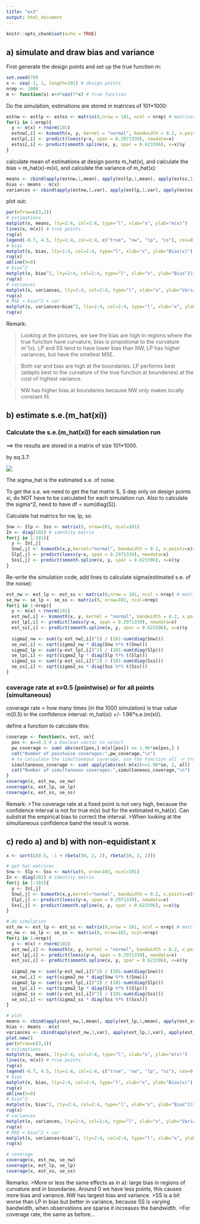 ```yaml
---
title: "ex3"
output: html_document
---
```


```r
knitr::opts_chunk$set(echo = TRUE)
```

## a) simulate and draw bias and variance

First generate the design points and set up the true function m: 

```r
set.seed(79)
x <- seq(-1, 1, length=101) # design points
nrep <- 1000
m <- function(x) x+4*cos(7*x) # true function
```

Do the simulation, estimations are stored in matrices of 101*1000: 
```r
estnw <- estlp <- estss <- matrix(0,nrow = 101, ncol = nrep) # matrices storing the estimated function at design points m_hat(x)
for(i in 1:nrep){
  y <- m(x) + rnorm(101)
  estnw[,i] <- ksmooth(x, y, kernel = "normal", bandwidth = 0.2, x.points = x)$y
  estlp[,i] <- predict(loess(y~x, span = 0.2971339), newdata=x)
  estss[,i] <- predict(smooth.spline(x, y, spar = 0.623396), x=x)$y
}
```

calculate mean of estimations at design points m_hat(x), and calculate the bias = m_hat(x)-m(x), and calculate the variance of m_hat(x): 
```r
means <- cbind(apply(estnw,1,mean), apply(estlp,1,mean), apply(estss,1,mean))
bias <- means - m(x)
variances <- cbind(apply(estnw,1,var), apply(estlp,1,var), apply(estss,1,var))
```

plot out: 
```r
par(mfrow=c(3,2))
# estimations
matplot(x, means, lty=2:4, col=2:4, type="l", xlab="x", ylab="m(x)")
lines(x, m(x)) # true points
rug(x)
legend(-0.7, 4.5, lty=1:4, col=1:4, c("true", "nw", "lp", "ss"), cex=0.6)
# bias
matplot(x, bias, lty=2:4, col=2:4, type="l", xlab="x", ylab="Bias(x)")
rug(x)
abline(h=0)
# bias^2
matplot(x, bias^2, lty=2:4, col=2:4, type="l", xlab="x", ylab="Bias^2(x)", ylim=c(0,0.4))
rug(x)
# variances
matplot(x, variances, lty=2:4, col=2:4, type="l", xlab="x", ylab="Variance(x)", ylim=c(0,0.4))
rug(x)
# MSE = bias^2 + var
matplot(x, variances+bias^2, lty=2:4, col=2:4, type="l", xlab="x", ylab="MSE(x)", ylim=c(0,0.4))
rug(x)
```

Remark:

>Looking at the pictures, we see the bias are high in regions where the true funciton have curvature, bias is propotional to the curvature m''(x). LP and SS tend to have lower bias than NW, LP has higher variances, but have the smallest MSE. 

>Both var and bias are high at the boundaries. LP performs best (adapts best to the curvature of the true function at boundaries) at the cost of highest variance.

>NW has higher bias at boundaries because NW only makes locally constant fit. 

## b) estimate s.e.(m_hat(xi)) 

### Calculate the s.e.(m_hat(xi)) for each simulation run 
==> the results are stored in a matrix of size 101*1000. 

by eq.3.7: 

![](ex3/est_sd.png)

The sigma_hat is the estimated s.e. of noise. 

To get the s.e. we need to get the hat matrix S, S dep only on design points xi, do NOT have to be calculated for each simulation run. Also to calculate the sigma^2, need to have df = sum(diag(S)). 

Calculate hat matrics for nw, lp, ss: 

```r
Snw <- Slp <- Sss <- matrix(0, nrow=101, ncol=101)
In <- diag(101) # identity matrix
for(j in 1:101){
  y <- In[,j]
  Snw[,j] <- ksmooth(x,y,kernel="normal", bandwidth = 0.2, x.points=x)$y
  Slp[,j] <- predict(loess(y~x, span = 0.2971339), newdata=x)
  Sss[,j] <- predict(smooth.spline(x, y, spar = 0.623396), x=x)$y
}
```

Re-write the simulation code, add lines to calculate sigma(estimated s.e. of the noise): 

```r
est_nw <- est_lp <- est_ss <- matrix(0,nrow = 101, ncol = nrep) # matrices storing the estimated function at design points m_hat(x)
se_nw <- se_lp <- se_ss <- matrix(0, nrow=101, ncol=nrep)
for(i in 1:nrep){
  y <- m(x) + rnorm(101)
  est_nw[,i] <- ksmooth(x, y, kernel = "normal", bandwidth = 0.2, x.points = x)$y
  est_lp[,i] <- predict(loess(y~x, span = 0.2971339), newdata=x)
  est_ss[,i] <- predict(smooth.spline(x, y, spar = 0.623396), x=x)$y
  
  sigma2_nw <- sum((y-est_nw[,i])^2) / (101-sum(diag(Snw)))
  se_nw[,i] <- sqrt(sigma2_nw * diag(Snw %*% t(Snw)))
  sigma2_lp <- sum((y-est_lp[,i])^2) / (101-sum(diag(Slp)))
  se_lp[,i] <- sqrt(sigma2_lp * diag(Slp %*% t(Slp)))
  sigma2_ss <- sum((y-est_ss[,i])^2) / (101-sum(diag(Sss)))
  se_ss[,i] <- sqrt(sigma2_ss * diag(Sss %*% t(Sss)))
}
```


### coverage rate at x=0.5 (pointwise) or for all points (simultaneous)
coverage rate = how many times (in the 1000 simulation) is true value m(0.5) in the confidence interval: m_hat(xi) +/- 1.96*s.e.(m(xi)). 

define a function to calculate this: 
```r
coverage <- function(x, est, se){
  pos <- x==0.5 # a boolean vector to select 
  pw_coverage <- sum( abs(est[pos,]-m(x)[pos]) <= 1.96*se[pos,] )
  cat("Number of pointwise coverages:",pw_coverage,"\n")
  # to calculate the simultaneous coverage, use the function all -> true if all entries are true
  simultaneous_coverage <- sum( apply(abs(est-m(x))<=1.96*se, 2, all) )
  cat("Number of simultaneous coverages:",simultaneous_coverage,"\n")
}
coverage(x, est_nw, se_nw)
coverage(x, est_lp, se_lp)
coverage(x, est_ss, se_ss)
```

Remark: 
>The coverage rate at a fixed point is not very high, because the confidence interval is not for true m(x) but for the estimated m_hat(x). Can substrat the empirical bias to correct the interval.
>When looking at the simultaneous confidence band the result is worse. 

## c) redo a) and b) with non-equidistant x
```r
x <- sort(c(0.5, -1 + rbeta(50, 2, 2), rbeta(50, 2, 2)))

# get hat matrices
Snw <- Slp <- Sss <- matrix(0, nrow=101, ncol=101)
In <- diag(101) # identity matrix
for(j in 1:101){
  y <- In[,j]
  Snw[,j] <- ksmooth(x,y,kernel="normal", bandwidth = 0.2, x.points=x)$y
  Slp[,j] <- predict(loess(y~x, span = 0.2971339), newdata=x)
  Sss[,j] <- predict(smooth.spline(x, y, spar = 0.623396), x=x)$y
}

# do simulation
est_nw <- est_lp <- est_ss <- matrix(0,nrow = 101, ncol = nrep) # matrices storing the estimated function at design points m_hat(x)
se_nw <- se_lp <- se_ss <- matrix(0, nrow=101, ncol=nrep)
for(i in 1:nrep){
  y <- m(x) + rnorm(101)
  est_nw[,i] <- ksmooth(x, y, kernel = "normal", bandwidth = 0.2, x.points = x)$y
  est_lp[,i] <- predict(loess(y~x, span = 0.2971339), newdata=x)
  est_ss[,i] <- predict(smooth.spline(x, y, spar = 0.623396), x=x)$y
  
  sigma2_nw <- sum((y-est_nw[,i])^2) / (101-sum(diag(Snw)))
  se_nw[,i] <- sqrt(sigma2_nw * diag(Snw %*% t(Snw)))
  sigma2_lp <- sum((y-est_lp[,i])^2) / (101-sum(diag(Slp)))
  se_lp[,i] <- sqrt(sigma2_lp * diag(Slp %*% t(Slp)))
  sigma2_ss <- sum((y-est_ss[,i])^2) / (101-sum(diag(Sss)))
  se_ss[,i] <- sqrt(sigma2_ss * diag(Sss %*% t(Sss)))
}

# plot 
means <- cbind(apply(est_nw,1,mean), apply(est_lp,1,mean), apply(est_ss,1,mean))
bias <- means - m(x)
variances <- cbind(apply(est_nw,1,var), apply(est_lp,1,var), apply(est_ss,1,var))
plot.new()
par(mfrow=c(3,2))
# estimations
matplot(x, means, lty=2:4, col=2:4, type="l", xlab="x", ylab="m(x)")
lines(x, m(x)) # true points
rug(x)
legend(-0.7, 4.5, lty=1:4, col=1:4, c("true", "nw", "lp", "ss"), cex=0.6)
# bias
matplot(x, bias, lty=2:4, col=2:4, type="l", xlab="x", ylab="Bias(x)")
rug(x)
abline(h=0)
# bias^2
matplot(x, bias^2, lty=2:4, col=2:4, type="l", xlab="x", ylab="Bias^2(x)", ylim=c(0,0.4))
rug(x)
# variances
matplot(x, variances, lty=2:4, col=2:4, type="l", xlab="x", ylab="Variance(x)", ylim=c(0,0.4))
rug(x)
# MSE = bias^2 + var
matplot(x, variances+bias^2, lty=2:4, col=2:4, type="l", xlab="x", ylab="MSE(x)", ylim=c(0,0.4))
rug(x)

# coverage
coverage(x, est_nw, se_nw)
coverage(x, est_lp, se_lp)
coverage(x, est_ss, se_ss)
```


Remarks: 
>More or less the same effects as in a): large bias in regions of curvature and in boundaries. Around 0 we have less points, this causes more bias and variance. NW has largest bias and variance. 
>SS is a bit worse than LP in bias but better in variance, because SS is varying bandwidth, when observations are sparse it increases the bandwidth. 
>For coverage rate, the same as before... 

